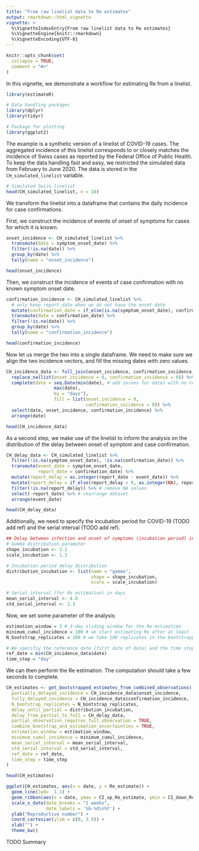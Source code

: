 ```yaml
---
title: "From raw linelist data to Re estimates"
output: rmarkdown::html_vignette
vignette: >
  %\VignetteIndexEntry{From raw linelist data to Re estimates}
  %\VignetteEngine{knitr::rmarkdown}
  %\VignetteEncoding{UTF-8}
---
```


```r
knitr::opts_chunk$set(
  collapse = TRUE,
  comment = "#>"
)
```

In this vignette, we demonstrate a workflow for estimating Re from a linelist.

```r
library(estimateR)

# Data handling packages
library(dplyr)
library(tidyr)

# Package for plotting
library(ggplot2)
```

The example is a synthetic version of a linelist of COVID-19 cases.
The aggregated incidence of this linelist corresponds to or closely matches the incidence of Swiss cases as reported by the Federal Office of Public Health.
To keep the data handling fast and easy, we restricted the simulated data from February to June 2020.
The data is stored in the `CH_simulated_linelist` variable.
```r
# Simulated Swiss linelist
head(CH_simulated_linelist, n = 10)
```
We transform the linelist into a dataframe that contains the daily incidence for case confirmations.

First, we construct the incidence of events of onset of symptoms for cases for which it is known.
```r
onset_incidence <- CH_simulated_linelist %>%
  transmute(date = symptom_onset_date) %>%
  filter(!is.na(date)) %>%
  group_by(date) %>%
  tally(name = "onset_incidence")

head(onset_incidence)
```
Then, we construct the incidence of events of case confirmation with no known symptom onset date.
```r
confirmation_incidence <- CH_simulated_linelist %>%
  # only keep report_date when we do not have the onset_date
  mutate(confirmation_date = if_else(is.na(symptom_onset_date), confirmation_date, as.Date(NA))) %>%
  transmute(date = confirmation_date) %>%
  filter(!is.na(date)) %>%
  group_by(date) %>%
  tally(name = "confirmation_incidence")

head(confirmation_incidence)
```
Now let us merge the two into a single dataframe. We need to make sure we align the two incidence vectors, and fill the missing dates with zero values.

```r
CH_incidence_data <- full_join(onset_incidence, confirmation_incidence, by = 'date') %>%
  replace_na(list(onset_incidence = 0, confirmation_incidence = 0)) %>%
  complete(date = seq.Date(min(date), # add zeroes for dates with no reported case
                  max(date),
                  by = "days"),
                  fill = list(onset_incidence = 0,
                              confirmation_incidence = 0)) %>%
  select(date, onset_incidence, confirmation_incidence) %>%
  arrange(date)

head(CH_incidence_data)
```
As a second step, we make use of the linelist to inform the analysis on the distribution of the delay between onset of symptom and case confirmation.

```r
CH_delay_data <- CH_simulated_linelist %>%
  filter(!is.na(symptom_onset_date), !is.na(confirmation_date)) %>%
  transmute(event_date = symptom_onset_date,
            report_date = confirmation_date) %>% 
  mutate(report_delay = as.integer(report_date - event_date)) %>% 
  mutate(report_delay = if_else(report_delay < 0, as.integer(NA), report_delay)) %>%  # curate negative delays
  filter(!is.na(report_delay)) %>% # remove NA values
  select(-report_date) %>% # rearrange dataset
  arrange(event_date)

head(CH_delay_data)
```

Additionally, we need to specify the incubation period for COVID-19 (TODO add ref) and the serial interval (TODO add ref).
```r
## Delay between infection and onset of symptoms (incubation period) in days
# Gamma distribution parameter
shape_incubation <- 3.2
scale_incubation <- 1.3

# Incubation period delay distribution
distribution_incubation <- list(name = "gamma", 
                                shape = shape_incubation, 
                                scale = scale_incubation)

# Serial interval (for Re estimation) in days
mean_serial_interval <- 4.8
std_serial_interval <- 2.3
```

Now, we set some parameter of the analysis:
```r
estimation_window = 3 # 3-day sliding window for the Re estimation
minimum_cumul_incidence = 100 # we start estimating Re after at least 100 cases have been recorded
N_bootstrap_replicates = 100 # we take 100 replicates in the bootstrapping procedure

# We specifiy the reference date (first date of data) and the time step of data.
ref_date = min(CH_incidence_data$date)
time_step = "day"
```

We can then perform the Re estimation. The computation should take a few seconds to complete.
```r
CH_estimates <- get_bootstrapped_estimates_from_combined_observations(
  partially_delayed_incidence = CH_incidence_data$onset_incidence,
  fully_delayed_incidence = CH_incidence_data$confirmation_incidence,
  N_bootstrap_replicates = N_bootstrap_replicates,
  delay_until_partial = distribution_incubation,
  delay_from_partial_to_full = CH_delay_data,
  partial_observation_requires_full_observation = TRUE,
  combine_bootstrap_and_estimation_uncertainties = TRUE,
  estimation_window = estimation_window,
  minimum_cumul_incidence = minimum_cumul_incidence,
  mean_serial_interval = mean_serial_interval,
  std_serial_interval = std_serial_interval,
  ref_date = ref_date,
  time_step = time_step
)

head(CH_estimates)
```

```r
ggplot(CH_estimates, aes(x = date, y = Re_estimate)) +
  geom_line(lwd=  1.1) +
  geom_ribbon(aes(x = date, ymax = CI_up_Re_estimate, ymin = CI_down_Re_estimate), alpha = 0.45, colour = NA) +
  scale_x_date(date_breaks = "2 weeks",
               date_labels = '%b-%d\n%Y') +
  ylab("Reproductive number") +
  coord_cartesian(ylim = c(0, 3.5)) +
  xlab("") +
  theme_bw()
```
TODO Summary
